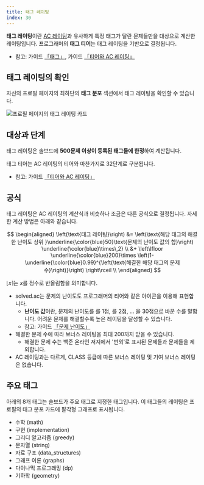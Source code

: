 ```yaml
---
title: 태그 레이팅
index: 30
---
```


**태그 레이팅**이란 [AC 레이팅](/ko/stats/ac-rating)과 유사하게 특정 태그가 달란 문제들만을 대상으로 계산한 레이팅입니다.
프로그래머의 **태그 티어**는 태그 레이팅을 기반으로 결정됩니다.

- 참고: 가이드 [「태그」](/ko/problem/tag), 가이드 [「티어와 AC 레이팅」](/ko/stats/ac-rating)

## 태그 레이팅의 확인

자신의 프로필 페이지의 최하단의 **태그 분포** 섹션에서 태그 레이팅을 확인할 수 있습니다.

![프로필 페이지의 태그 레이팅 카드](/stats/tag-rating-card-ko.png)

## 대상과 단계

태그 레이팅은 솔브드에 **500문제 이상이 등록된 태그들에 한정**하여 계산됩니다.

태그 티어는 AC 레이팅의 티어와 마찬가지로 32단계로 구분됩니다.

- 참고: 가이드 [「티어와 AC 레이팅」](/ko/stats/ac-rating)

## 공식

태그 레이팅은 AC 레이팅의 계산식과 비슷하나 조금은 다른 공식으로 결정됩니다. 자세한 계산 방법은 아래와 같습니다.

$$
\begin{aligned}
\left(\text{태그 레이팅}\right) &= \left(\text{해당 태그의 해결한 난이도 상위 }\underline{\color{blue}50}\text{문제의 난이도 값의 합}\right) \underline{\color{blue}\times\,2} \\
&+  \left\lfloor \underline{\color{blue}200}\times \left(1-\underline{\color{blue}0.99}^{\left(\text{해결한 해당 태그의 문제 수}\right)}\right) \right\rceil \\ 
\end{aligned}
$$

$\left\lfloor x \right\rceil$는 $x$를 정수로 반올림함을 의미합니다.

- solved.ac는 문제의 난이도도 프로그래머의 티어와 같은 아이콘을 이용해 표현합니다.
    - **난이도 값**이란, 문제의 난이도를 <Tier t={1} />를 1점, <Tier t={2} />를 2점, &hellip; <Tier t={30} />을 30점으로 바꾼 수를 말합니다. 어려운 문제를 해결할수록 높은 레이팅을 달성할 수 있습니다.
    - 참고: 가이드 [「문제 난이도」](/ko/problem/level)
- 해결한 문제 수에 따라 보너스 레이팅을 최대 200까지 받을 수 있습니다.
    - 해결한 문제 수는 백준 온라인 저지에서 '번외'로 표시된 문제들과 <Tier t={0} locked /> 문제들을 제외합니다.
- AC 레이팅과는 다르게, CLASS 등급에 따른 보너스 레이팅 및 기여 보너스 레이팅은 없습니다.

## 주요 태그

아래의 8개 태그는 솔브드가 주요 태그로 지정한 태그입니다. 이 태그들의 레이팅은 프로필의 태그 분포 카드에 팔각형 그래프로 표시됩니다.

- 수학 (math)
- 구현 (implementation)
- 그리디 알고리즘 (greedy)
- 문자열 (string)
- 자료 구조 (data_structures)
- 그래프 이론 (graphs)
- 다이나믹 프로그래밍 (dp)
- 기하학 (geometry)
